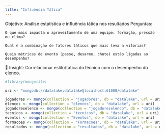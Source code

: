 ```yaml
---
title: "Influência Tática"
---
```


Objetivo: Análise estatística e influência tática nos resultados
Perguntas:

    O que mais impacta o aproveitamento de uma equipe: formação, pressão ou clima?

    Qual é a combinação de fatores táticos que mais leva a vitórias?

    Quais métricas de evento (passe, desarme, chute) estão ligadas ao desempenho?
    
📌 Insight: Correlacionar estilo/tática do técnico com o desempenho do elenco.

```r
#library(mongolite)

uri <- "mongodb://datalake:datalake@localhost:61000/datalake"

jogadores <- mongo(collection = "jogadores", db = "datalake", url = uri)
elencos <- mongo(collection = "elencos", db = "datalake", url = uri)
jogadoreselenco <- mongo(collection = "jogadoreselenco", db = "datalake", url = uri)
tecnicos <- mongo(collection = "tecnicos", db = "datalake", url = uri)
eventos <- mongo(collection = "Eventos", db = "datalake", url = uri)
formacoes <- mongo(collection = "Formacoes", db = "datalake", url = uri)
resultados <- mongo(collection = "resultados", db = "datalake", url = uri)
```

